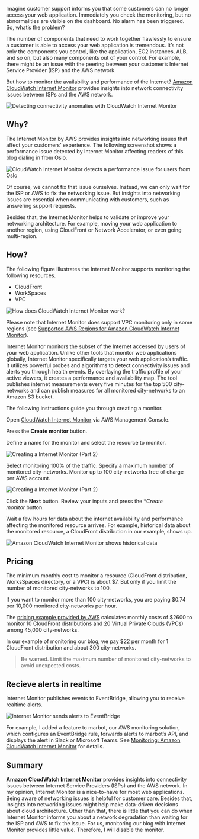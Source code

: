 Imagine customer support informs you that some customers can no longer access your web application. Immediately you check the monitoring, but no abnormalities are visible on the dashboard. No alarm has been triggered. So, what’s the problem?

The number of components that need to work together flawlessly to ensure a customer is able to access your web application is tremendous. It’s not only the components you control, like the application, EC2 instances, ALB, and so on, but also many components out of your control. For example, there might be an issue with the peering between your customer’s Internet Service Provider (ISP) and the AWS network.

But how to monitor the availability and performance of the Internet? [Amazon CloudWatch Internet Monitor](https://docs.aws.amazon.com/AmazonCloudWatch/latest/monitoring/CloudWatch-InternetMonitor.html) provides insights into network connectivity issues between ISPs and the AWS network.

![Detecting connectivity anomalies with CloudWatch Internet Monitor](https://cloudonaut.io/images/2023/06/internet-monitor-title.jpg "Detecting connectivity anomalies with CloudWatch Internet Monitor")

## Why?

The Internet Monitor by AWS provides insights into networking issues that affect your customers’ experience. The following screenshot shows a performance issue detected by Internet Monitor affecting readers of this blog dialing in from Oslo.

![CloudWatch Internet Monitor detects a performance issue for users from Oslo](https://cloudonaut.io/images/2023/06/internet-monitor-event.png "CloudWatch Internet Monitor detects a performance issue for users from Oslo")

Of course, we cannot fix that issue ourselves. Instead, we can only wait for the ISP or AWS to fix the networking issue. But insights into networking issues are essential when communicating with customers, such as answering support requests.

Besides that, the Internet Monitor helps to validate or improve your networking architecture. For example, moving your web application to another region, using CloudFront or Network Accelerator, or even going multi-region.

## How?

The following figure illustrates the Internet Monitor supports monitoring the following resources.

* CloudFront
* WorkSpaces
* VPC

![How does CloudWatch Internet Monitor work?](https://cloudonaut.io/images/2023/06/internetmonitorig-overview.png "How does CloudWatch Internet Monitor work?")

Please note that Internet Monitor does support VPC monitoring only in some regions (see [Supported AWS Regions for Amazon CloudWatch Internet Monitor](https://docs.aws.amazon.com/AmazonCloudWatch/latest/monitoring/CloudWatch-InternetMonitor.Regions.html)).

Internet Monitor monitors the subset of the Internet accessed by users of your web application. Unlike other tools that monitor web applications globally, Internet Monitor specifically targets your web application’s traffic. It utilizes powerful probes and algorithms to detect connectivity issues and alerts you through health events. By overlaying the traffic profile of your active viewers, it creates a performance and availability map. The tool publishes internet measurements every five minutes for the top 500 city-networks and can publish measures for all monitored city-networks to an Amazon S3 bucket.

The following instructions guide you through creating a monitor.

Open [CloudWatch Internet Monitor](https://us-east-1.console.aws.amazon.com/cloudwatch/home#internet-monitor:monitors) via AWS Management Console.

Press the **Create monitor** button.

Define a name for the monitor and select the resource to monitor.

![Creating a Internet Monitor (Part 2)](https://cloudonaut.io/images/2023/06/internet-monitor-create-01.png "Creating a Internet Monitor (Part 2)")

Select monitoring 100% of the traffic. Specify a maximum number of monitored city-networks. Monitor up to 100 city-networks free of charge per AWS account.

![Creating a Internet Monitor (Part 2)](https://cloudonaut.io/images/2023/06/internet-monitor-create-02.png "Creating a Internet Monitor (Part 2)")

Click the **Next** button.
Review your inputs and press the \**Create monitor* button.

Wait a few hours for data about the internet availability and performance affecting the monitored resource arrives. For example, historical data about the monitored resource, a CloudFront distribution in our example, shows up.

![Amazon CloudWatch Internet Monitor shows historical data](https://cloudonaut.io/images/2023/06/internet-monitor-historical-explorer.png "Amazon CloudWatch Internet Monitor shows historical data")

## Pricing

The minimum monthly cost to monitor a resource (CloudFront distribution, WorksSpaces directory, or a VPC) is about $7. But only if you limit the number of monitored city-networks to 100.

If you want to monitor more than 100 city-networks, you are paying $0.74 per 10,000 monitored city-networks per hour.

The [pricing example provided by AWS](https://aws.amazon.com/cloudwatch/pricing/) calculates monthly costs of $2600 to monitor 10 CloudFront distributions and 20 Virtual Private Clouds (VPCs) among 45,000 city-networks.

In our example of monitoring our blog, we pay $22 per month for 1 CloudFront distribution and about 300 city-networks.

> Be warned. Limit the maximum number of monitored city-networks to avoid unexpected costs.

## Recieve alerts in realtime

Internet Monitor publishes events to EventBridge, allowing you to receive realtime alerts.

![Internet Monitor sends alerts to EventBridge](https://cloudonaut.io/images/2023/06/internetmonitorig-realtime-alert.png "Internet Monitor sends alerts to EventBridge")

For example, I added a feature to marbot, our AWS monitoring solution, which configures an EventBridge rule, forwards alerts to marbot’s API, and displays the alert in Slack or Microsoft Teams. See [Monitoring: Amazon CloudWatch Internet Monitor](https://marbot.io/help/monitoring-amazon-cloudwatch-internet-monitor.html) for details.

## Summary

**Amazon CloudWatch Internet Monitor** provides insights into connectivity issues between Internet Service Providers (ISPs) and the AWS network. In my opinion, Internet Monitor is a nice-to-have for most web applications. Being aware of networking issues is helpful for customer care. Besides that, insights into networking issues might help make data-driven decisions about cloud architecture. Other than that, there is little that you can do when Internet Monitor informs you about a network degradation than waiting for the ISP and AWS to fix the issue. For us, monitoring our blog with Internet Monitor provides little value. Therefore, I will disable the monitor.